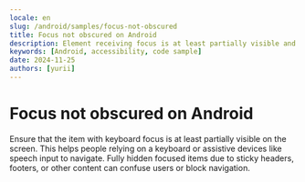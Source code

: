 ```yaml
---
locale: en
slug: /android/samples/focus-not-obscured
title: Focus not obscured on Android
description: Element receiving focus is at least partially visible and not obscured by other content.
keywords: [Android, accessibility, code sample]
date: 2024-11-25
authors: [yurii]
---
```


# Focus not obscured on Android

Ensure that the item with keyboard focus is at least partially visible on the screen. This helps people relying on a keyboard or assistive devices like speech input to navigate. Fully hidden focused items due to sticky headers, footers, or other content can confuse users or block navigation.

<CodeSample id="focus-not-obscured" platform="android" locale="en"/>
